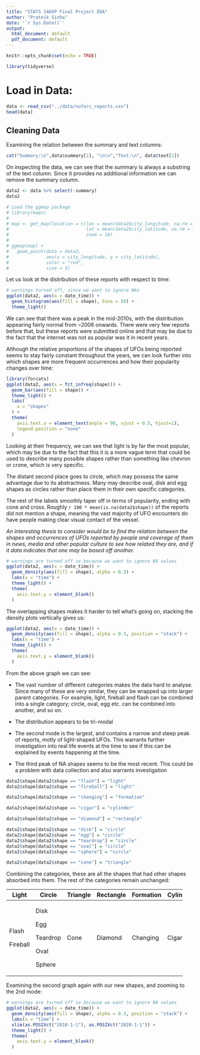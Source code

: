 ```yaml
---
title: "STATS 140XP Final Project EDA"
author: "Prateik Sinha"
date: '`r Sys.Date()`'
output:
  html_document: default
  pdf_document: default
---
```


```r
knitr::opts_chunk$set(echo = TRUE)
```

```r
library(tidyverse)
```

# Load in Data:

```r
data <- read_csv("../data/nuforc_reports.csv")
head(data)
```

## Cleaning Data

Examining the relation between the summary and text columns:

```r
cat("Summary:\n",data$summary[1], "\n\n","Text:\n", data$text[1])
```

On inspecting the data, we can see that the summary is always a substring of the text column. Since it provides no additional information we can remove the summary column.

```r
data2 <- data %>% select(-summary)
data2
```

```r
# Load the ggmap package
# library(maps)
# 
# map <- get_map(location = c(lon = mean(data2$city_longitude, na.rm = TRUE),
#                             lat = mean(data2$city_latitude, na.rm = TRUE)),
#                             zoom = 10)
# 
# ggmap(map) +
#   geom_point(data = data2,
#              aes(x = city_longitude, y = city_latitude),
#              color = "red",
#              size = 3)
```

Let us look at the distribution of these reports with respect to time:

```r
# warnings turned off, since we want to ignore NAs
ggplot(data2, aes(x = date_time)) +
  geom_histogram(aes(fill = shape), bins = 50) +
  theme_light()
```

We can see that there was a peak in the mid-2010s, with the distribution appearing fairly normal from \~2006 onwards. There were very few reports before that, but these reports were submitted online and that may be due to the fact that the internet was not as popular was it in recent years.

Although the relative proportions of the shapes of UFOs being reported seems to stay fairly constant throughout the years, we can look further into which shapes are more frequent occurrences and how their popularity changes over time:

```r
library(forcats)
ggplot(data2, aes(x = fct_infreq(shape))) +
  geom_bar(aes(fill = shape)) +
  theme_light() +
  labs(
    x = "shapes"
  ) +
  theme(
    axis.text.x = element_text(angle = 90, vjust = 0.5, hjust=1),
    legend.position = "none"
  )
```

Looking at their frequency, we can see that light is by far the most popular, which may be due to the fact that this it is a more vague term that could be used to describe many possible shapes rather than something like chevron or crone, which is very specific.

The distant second place goes to circle, which may possess the same advantage due to its abstractness. Many may describe oval, disk and egg shapes as circles rather than place them in their own specific categories.

The rest of the labels smoothly taper off in terms of popularity, ending with cone and cross. Roughly `r 100 * mean(is.na(data2$shape))` of the reports did not mention a shape, meaning the vast majority of UFO encounters do have people making clear visual contact of the vessel.

*An interesting thesis to consider would be to find the relation between the shapes and occurrences of UFOs reported by people and coverage of them in news, media and other popular culture to see how related they are, and if it data indicates that one may be based off another.*

```r
# warnings are turned off so because we want to ignore NA values
ggplot(data2, aes(x = date_time)) +
  geom_density(aes(fill = shape), alpha = 0.3) +
  labs(x = "time") +
  theme_light() + 
  theme(
    axis.text.y = element_blank()
  )
```

The overlapping shapes makes it harder to tell what's going on, stacking the density plots vertically gives us:

```r
ggplot(data2, aes(x = date_time)) +
  geom_density(aes(fill = shape), alpha = 0.3, position = "stack") +
  labs(x = "time") +
  theme_light() + 
  theme(
    axis.text.y = element_blank()
  )
```

From the above graph we can see:

-   The vast number of different categories makes the data hard to analyse. Since many of these are very similar, they can be wrapped up into larger parent categories. For example, light, fireball and flash can be combined into a single category; circle, oval, egg etc. can be combined into another, and so on.

```{=html}
<!-- -->
```
-   The distribution appears to be tri-modal

-   The second mode is the largest, and contains a narrow and steep peak of reports, motly of light-shaped UFOs. This warrants further investigation into real life events at the time to see if this can be explained by events happening at the time.

-   The third peak of NA shapes seems to be the most recent. This could be a problem with data collection and also warrants investigation

```r
data2$shape[data2$shape == "flash"] = "light"
data2$shape[data2$shape == "fireball"] = "light"

data2$shape[data2$shape == "changing"] = "formation"

data2$shape[data2$shape == "cigar"] = "cylinder"

data2$shape[data2$shape == "diamond"] = "rectangle"

data2$shape[data2$shape == "disk"] = "circle"
data2$shape[data2$shape == "egg"] = "circle"
data2$shape[data2$shape == "teardrop"] = "circle"
data2$shape[data2$shape == "oval"] = "circle"
data2$shape[data2$shape == "sphere"] = "circle"

data2$shape[data2$shape == "cone"] = "triangle"
```

Combining the categories, these are all the shapes that had other shapes absorbed into them. The rest of the categories remain unchanged:

+----------+----------+----------+-----------+-----------+----------+
| Light    | Circle   | Triangle | Rectangle | Formation | Cylinder |
+==========+==========+==========+===========+===========+==========+
| Flash    | Disk     | Cone     | Diamond   | Changing  | Cigar    |
|          |          |          |           |           |          |
| Fireball | Egg      |          |           |           |          |
|          |          |          |           |           |          |
|          | Teardrop |          |           |           |          |
|          |          |          |           |           |          |
|          | Oval     |          |           |           |          |
|          |          |          |           |           |          |
|          | Sphere   |          |           |           |          |
+----------+----------+----------+-----------+-----------+----------+

Examining the second graph again with our new shapes, and zooming to the 2nd mode:

```r
# warnings are turned off so because we want to ignore NA values
ggplot(data2, aes(x = date_time)) +
  geom_density(aes(fill = shape), alpha = 0.3, position = "stack") +
  labs(x = "time") +
  xlim(as.POSIXct("2010-1-1"), as.POSIXct("2020-1-1")) +
  theme_light() + 
  theme(
    axis.text.y = element_blank()
  )
```
